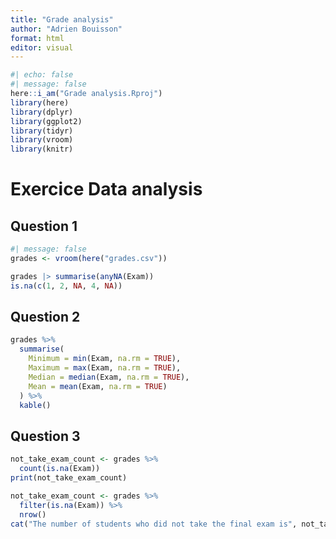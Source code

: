 ```yaml
---
title: "Grade analysis"
author: "Adrien Bouisson"
format: html
editor: visual
---
```


```r
#| echo: false
#| message: false
here::i_am("Grade analysis.Rproj")
library(here)
library(dplyr)
library(ggplot2)
library(tidyr)
library(vroom)
library(knitr)
```

# Exercice Data analysis 

## Question 1 

```r
#| message: false
grades <- vroom(here("grades.csv"))
```

```r
grades |> summarise(anyNA(Exam))
is.na(c(1, 2, NA, 4, NA))
```

## Question 2 

```r
grades %>%
  summarise(
    Minimum = min(Exam, na.rm = TRUE),
    Maximum = max(Exam, na.rm = TRUE),
    Median = median(Exam, na.rm = TRUE),
    Mean = mean(Exam, na.rm = TRUE)
  ) %>%
  kable()
```
## Question 3 
```r
not_take_exam_count <- grades %>%
  count(is.na(Exam))
print(not_take_exam_count)
```
```r
not_take_exam_count <- grades %>%
  filter(is.na(Exam)) %>%
  nrow()
cat("The number of students who did not take the final exam is", not_take_exam_count)

```

